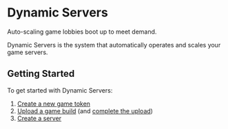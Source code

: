 
# Dynamic Servers

<Summary>Auto-scaling game lobbies boot up to meet demand.</Summary>

Dynamic Servers is the system that automatically operates and scales your game servers.

## Getting Started

To get started with Dynamic Servers:

1. [Create a new game token](/docs/general/game-tokens/api/create-service-token)
2. [Upload a game build](/docs/general/dynamic-servers/api/builds/prepare) (and [complete the upload](/docs/general/dynamic-servers/api/builds/complete))
3. [Create a server](/docs/general/dynamic-servers/api/create)

<ResourceGroup>
  <Resource title='Rivet Game Guard' icon={faShieldHalved} href='/docs/general/dynamic-servers/game-guard' />
  <Resource title='Supported protocols' icon={faPlug} href='/docs/general/dynamic-servers/protocols' />
  <Resource title='Available regions' icon={faGlobe} href='/docs/general/dynamic-servers/available-regions' />
  <Resource title='Available tiers' icon={faServer} href='/docs/general/dynamic-servers/available-tiers' />
</ResourceGroup>
